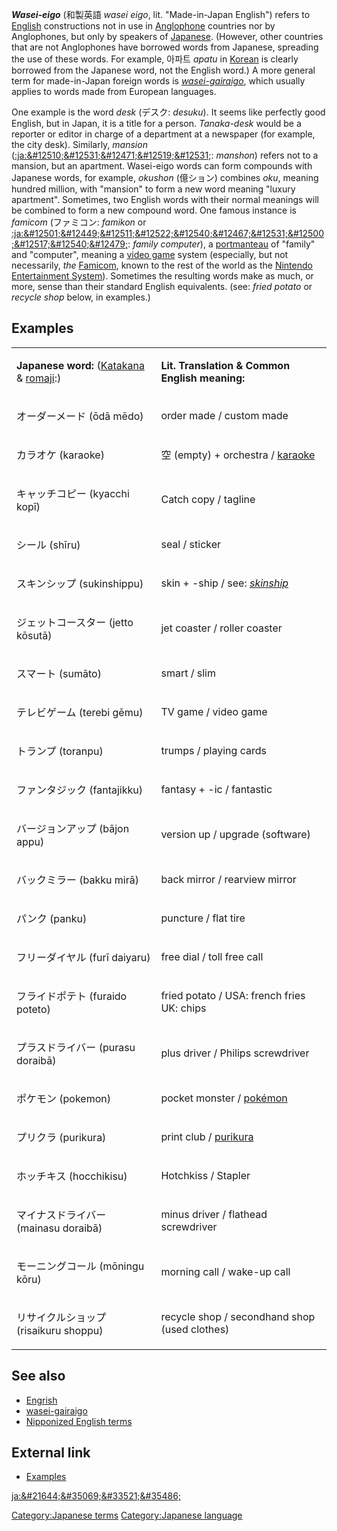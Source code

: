 '''''Wasei-eigo''''' (&#21644;&#35069;&#33521;&#35486; ''wasei eigo'', lit. "Made-in-Japan English") refers to [[English language|English]] constructions not in use in [[Anglophone]] countries nor by Anglophones, but only by speakers of [[Japanese language|Japanese]]. (However, other countries that are not Anglophones have borrowed words from Japanese, spreading the use of these words. For example, &#50500;&#54028;&#53944; ''apatu'' in [[Korean language|Korean]] is clearly borrowed from the Japanese word, not the English word.)
A more general term for made-in-Japan foreign words is ''[[gairaigo|wasei-gairaigo]]'', which usually applies to words made from European languages.

One example is the word ''desk'' (&#12487;&#12473;&#12463;: ''desuku''). It seems like perfectly good English, but in Japan, it is a title for a person. ''Tanaka-desk'' would be a reporter or editor in charge of a department at a newspaper (for example, the city desk). Similarly, ''mansion'' ([[:ja:&#12510;&#12531;&#12471;&#12519;&#12531;]]: ''manshon'') refers not to a mansion, but an apartment. Wasei-eigo words can form compounds with Japanese words, for example, ''okushon'' (&#20740;&#12471;&#12519;&#12531;) combines ''oku'', meaning hundred million, with "mansion" to form a new word meaning "luxury apartment". Sometimes, two English words with their normal meanings will be combined to form a new compound word. One famous instance is ''famicom'' (&#12501;&#12449;&#12511;&#12467;&#12531;: ''famikon'' or [[:ja:&#12501;&#12449;&#12511;&#12522;&#12540;&#12467;&#12531;&#12500;&#12517;&#12540;&#12479;]]: ''family computer''), a [[portmanteau]] of "family" and "computer", meaning a [[video game]] system (especially, but not necessarily, ''the'' [[Famicom]], known to the rest of the world as the [[Nintendo Entertainment System]]). Sometimes the resulting words make as much, or more, sense than their standard English equivalents. (see: ''fried potato'' or ''recycle shop'' below, in examples.)


<!-- Todo:
Examples (e.g. paper-driver)

** i added some examples from the japanese wikipedia, plus romanji and stuff! woohoo! 

discussion of wasei-eigo terms as perceived by Japanese
distinction vs. [[Engrish]]
-->
==Examples==
{| border="2"
| '''Japanese word:''' ([[Katakana]] & [[romaji]]:) 
| '''Lit. Translation & Common English meaning:'''
|-
| &#12458;&#12540;&#12480;&#12540;&#12513;&#12540;&#12489; (&#333;d&#257; m&#275;do)
| order made / custom made
|-
| &#12459;&#12521;&#12458;&#12465; (karaoke)
| &#31354; (empty) + orchestra / [[karaoke]]
|-
| &#12461;&#12515;&#12483;&#12481;&#12467;&#12500;&#12540; (kyacchi kop&#299;)
| Catch copy / tagline
|- 
| &#12471;&#12540;&#12523; (sh&#299;ru) 
| seal / sticker
|- 
| &#12473;&#12461;&#12531;&#12471;&#12483;&#12503; (sukinshippu)
| skin + -ship / see: ''[[skinship]]''
|-
| &#12472;&#12455;&#12483;&#12488;&#12467;&#12540;&#12473;&#12479;&#12540; (jetto k&#333;sut&#257;) 
| jet coaster / roller coaster
|- 
| &#12473;&#12510;&#12540;&#12488; (sum&#257;to)
| smart / slim 
|- 
| &#12486;&#12524;&#12499;&#12466;&#12540;&#12512; (terebi g&#275;mu)  
| TV game / video game
|- 
| &#12488;&#12521;&#12531;&#12503; (toranpu) 
| trumps / playing cards
|- 
| &#12501;&#12449;&#12531;&#12479;&#12472;&#12483;&#12463; (fantajikku) 
| fantasy + -ic / fantastic
|- 
| &#12496;&#12540;&#12472;&#12519;&#12531;&#12450;&#12483;&#12503; (b&#257;jon appu)
| version up / upgrade (software) 
|- 
| &#12496;&#12483;&#12463;&#12511;&#12521;&#12540; (bakku mir&#257;) 
| back mirror / rearview mirror
|- 
| &#12497;&#12531;&#12463; (panku)
| puncture / flat tire
|- 
| &#12501;&#12522;&#12540;&#12480;&#12452;&#12516;&#12523; (fur&#299; daiyaru) 
| free dial / toll free call
|- 
| &#12501;&#12521;&#12452;&#12489;&#12509;&#12486;&#12488; (furaido poteto) 
| fried potato / USA: french fries UK: chips
|-
| &#12503;&#12521;&#12473;&#12489;&#12521;&#12452;&#12496;&#12540; (purasu doraib&#257;)
| plus driver / Philips screwdriver
|- 
| &#12509;&#12465;&#12514;&#12531; (pokemon)
| pocket monster / [[Pok&eacute;mon|pok&eacute;mon]]
|- 
| &#12503;&#12522;&#12463;&#12521; (purikura)
| print club / [[purikura]]
|-
| &#12507;&#12483;&#12481;&#12461;&#12473; (hocchikisu)
| Hotchkiss / Stapler
|-
| &#12510;&#12452;&#12490;&#12473;&#12489;&#12521;&#12452;&#12496;&#12540; (mainasu doraib&#257;)
| minus driver / flathead screwdriver
|- 
| &#12514;&#12540;&#12491;&#12531;&#12464;&#12467;&#12540;&#12523; (m&#333;ningu k&#333;ru) 
| morning call / wake-up call
|- 
| &#12522;&#12469;&#12452;&#12463;&#12523;&#12471;&#12519;&#12483;&#12503; (risaikuru shoppu) 
| recycle shop / secondhand shop (used clothes)  
|}

==See also==
* [[Engrish]]
* [[gairaigo|wasei-gairaigo]]
* [[Nipponized English terms]]

==External link==
*[http://www.csse.monash.edu.au/~jwb/afaq/wasei-eigo.html Examples]

[[ja:&#21644;&#35069;&#33521;&#35486;]]

{{lang-stub}}

[[Category:Japanese terms]][[Category:Japanese language]]